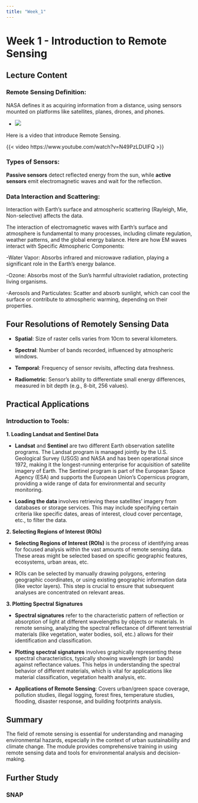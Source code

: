 ```yaml
---
title: "Week_1"
---
```


# Week 1 - Introduction to Remote Sensing

## Lecture Content

### **Remote Sensing Definition**:

NASA defines it as acquiring information from a distance, using sensors mounted on platforms like satellites, planes, drones, and phones.

-   ![](https://github.com/jianghan0v0/Learning-diary-han-jiang/raw/main/images/week1scan.jpg)

Here is a video that introduce Remote Sensing.

{{< video https://www.youtube.com/watch?v=N49PzLDUIFQ >}}

### **Types of Sensors**:

**Passive sensors** detect reflected energy from the sun, while **active sensors** emit electromagnetic waves and wait for the reflection.

### **Data Interaction and Scattering**:

Interaction with Earth's surface and atmospheric scattering (Rayleigh, Mie, Non-selective) affects the data.

The interaction of electromagnetic waves with Earth's surface and atmosphere is fundamental to many processes, including climate regulation, weather patterns, and the global energy balance. Here are how EM waves interact with Specific Atmospheric Components:

-Water Vapor: Absorbs infrared and microwave radiation, playing a significant role in the Earth's energy balance.

-Ozone: Absorbs most of the Sun's harmful ultraviolet radiation, protecting living organisms.

-Aerosols and Particulates: Scatter and absorb sunlight, which can cool the surface or contribute to atmospheric warming, depending on their properties.

## Four Resolutions of Remotely Sensing Data

-   **Spatial**: Size of raster cells varies from 10cm to several kilometers.

-   **Spectral**: Number of bands recorded, influenced by atmospheric windows.

-   **Temporal**: Frequency of sensor revisits, affecting data freshness.

-   **Radiometric**: Sensor's ability to differentiate small energy differences, measured in bit depth (e.g., 8-bit, 256 values).

## Practical Applications

### **Introduction to Tools**:

**1. Loading Landsat and Sentinel Data**

-   **Landsat** and **Sentinel** are two different Earth observation satellite programs. The Landsat program is managed jointly by the U.S. Geological Survey (USGS) and NASA and has been operational since 1972, making it the longest-running enterprise for acquisition of satellite imagery of Earth. The Sentinel program is part of the European Space Agency (ESA) and supports the European Union's Copernicus program, providing a wide range of data for environmental and security monitoring.

-   **Loading the data** involves retrieving these satellites' imagery from databases or storage services. This may include specifying certain criteria like specific dates, areas of interest, cloud cover percentage, etc., to filter the data.

**2. Selecting Regions of Interest (ROIs)**

-   **Selecting Regions of Interest (ROIs)** is the process of identifying areas for focused analysis within the vast amounts of remote sensing data. These areas might be selected based on specific geographic features, ecosystems, urban areas, etc.

-   ROIs can be selected by manually drawing polygons, entering geographic coordinates, or using existing geographic information data (like vector layers). This step is crucial to ensure that subsequent analyses are concentrated on relevant areas.

**3. Plotting Spectral Signatures**

-   **Spectral signatures** refer to the characteristic pattern of reflection or absorption of light at different wavelengths by objects or materials. In remote sensing, analyzing the spectral reflectance of different terrestrial materials (like vegetation, water bodies, soil, etc.) allows for their identification and classification.

-   **Plotting spectral signatures** involves graphically representing these spectral characteristics, typically showing wavelength (or bands) against reflectance values. This helps in understanding the spectral behavior of different materials, which is vital for applications like material classification, vegetation health analysis, etc.

-   **Applications of Remote Sensing**: Covers urban/green space coverage, pollution studies, illegal logging, forest fires, temperature studies, flooding, disaster response, and building footprints analysis.

## Summary

The field of remote sensing is essential for understanding and managing environmental hazards, especially in the context of urban sustainability and climate change. The module provides comprehensive training in using remote sensing data and tools for environmental analysis and decision-making.

## Further Study

### SNAP
